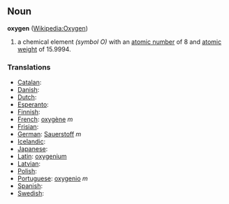 == Noun ==
'''oxygen''' ([[en:Oxygen|Wikipedia:Oxygen]])

# a chemical element ''(symbol O)'' with an [[atomic number]] of 8 and [[atomic weight]] of 15.9994.

===Translations===
*[[Catalan]]: [[]] 
*[[Danish]]: [[]]
*[[Dutch]]: [[]] 
*[[Esperanto]]: [[]]
*[[Finnish]]: [[]]
*[[French]]: [[oxygène]] ''m''
*[[Frisian]]: [[]]
*[[German]]: [[Sauerstoff]] ''m''
*[[Icelandic]]: [[]]
*[[Japanese]]: [[]]
*[[Latin]]: [[oxygenium]]
*[[Latvian]]: [[]]
*[[Polish]]: [[]]
*[[Portuguese]]: [[oxygenio]] ''m''
*[[Spanish]]: [[]] 
*[[Swedish]]: [[]]